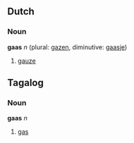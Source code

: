 ==Dutch==
===Noun===
'''gaas''' ''n'' (plural: [[gazen]], diminutive: [[gaasje]])

# [[gauze]]

==Tagalog==
===Noun===
'''gaas''' ''n''

# [[gas]]